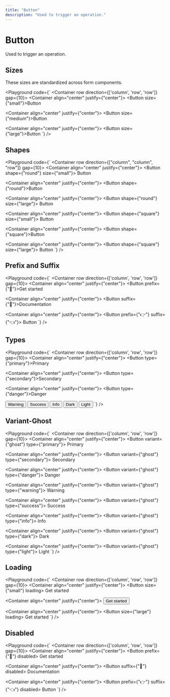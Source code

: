 ```yaml
---
title: "Button"
description: "Used to trigger an operation."
---
```



# Button

Used to trigger an operation.

## Sizes

These sizes are standardized across form components.

<Playground
  code={`
<Container row direction={['column', 'row', 'row']} gap={10}>
  <Container align="center" justify={"center"}>
    <Button size={"small"}>Button</Button>
  </Container>

  <Container align="center" justify={"center"}>
    <Button size={"medium"}>Button</Button>
  </Container>

  <Container align="center" justify={"center"}>
    <Button size={"large"}>Button</Button>
  </Container>
</Container>
`}
/>

## Shapes

<Playground
  code={`
<Container row direction={["column", "column", "row"]} gap={10}>
  <Container align="center" justify={"center"}>
    <Button shape={"round"} size={"small"}>
      Button
    </Button>
  </Container>

  <Container align="center" justify={"center"}>
    <Button shape={"round"}>Button</Button>
  </Container>

  <Container align="center" justify={"center"}>
    <Button shape={"round"} size={"large"}>
      Button
    </Button>
  </Container>

  <Container align="center" justify={"center"}>
    <Button shape={"square"} size={"small"}>
      Button
    </Button>
  </Container>

  <Container align="center" justify={"center"}>
    <Button shape={"square"}>Button</Button>
  </Container>
  
  <Container align="center" justify={"center"}>
    <Button shape={"square"} size={"large"}>
      Button
    </Button>
  </Container>
</Container>
`}
/>

## Prefix and Suffix

<Playground
  code={`
<Container row direction={['column', 'row', 'row']} gap={10}>
  <Container align="center" justify={"center"}>
    <Button prefix={"👋"}>Get started</Button>
  </Container>

  <Container align="center" justify={"center"}>
    <Button suffix={"🥸"}>Documentation</Button>
  </Container>

  <Container align="center" justify={"center"}>
    <Button prefix={"👉"} suffix={"👈"}>
      Button
    </Button>
  </Container>
</Container>
`}
/>
## Types

<Playground
  code={`
<Container row direction={['column', 'row', 'row']} gap={10}>
  <Container align="center" justify={"center"}>
    <Button type={"primary"}>Primary</Button>
  </Container>

  <Container align="center" justify={"center"}>
    <Button type={"secondary"}>Secondary</Button>
  </Container>

  <Container align="center" justify={"center"}>
    <Button type={"danger"}>Danger</Button>
  </Container>
  
  <Container>
    <Button type={"warning"}>Warning</Button>
  </Container>
  
  <Container>
    <Button type={"success"}>Success</Button>
  </Container>
  
  <Container>
    <Button type={"info"}>Info</Button>
  </Container>
  
  <Container>
    <Button type={"dark"}>Dark</Button>
  </Container>
  
  <Container>
    <Button type={"light"}>Light</Button>
  </Container>
</Container>
`}
/>

## Variant-Ghost

<Playground
  code={`
<Container row direction={['column', 'row', 'row']} gap={10}>
  <Container align="center" justify={"center"}>
    <Button variant={"ghost"} type={"primary"}>
      Primary
    </Button>
  </Container>

  <Container align="center" justify={"center"}>
    <Button variant={"ghost"} type={"secondary"}>
      Secondary
    </Button>
  </Container>

  <Container align="center" justify={"center"}>
    <Button variant={"ghost"} type={"danger"}>
      Danger
    </Button>
  </Container>
  
  <Container align="center" justify={"center"}>
    <Button variant={"ghost"} type={"warning"}>
      Warning
    </Button>
  </Container>
  
  <Container align="center" justify={"center"}>
    <Button variant={"ghost"} type={"success"}>
      Success
    </Button>
  </Container>
  
  <Container align="center" justify={"center"}>
    <Button variant={"ghost"} type={"info"}>
      Info
    </Button>
  </Container>
  
  <Container align="center" justify={"center"}>
    <Button variant={"ghost"} type={"dark"}>
      Dark
    </Button>
  </Container>
  
  <Container align="center" justify={"center"}>
    <Button variant={"ghost"} type={"light"}>
      Light
    </Button>
  </Container>
</Container>
`}
/>

## Loading



<Playground
  code={`
<Container row direction={['column', 'row', 'row']} gap={10}>
  <Container align="center" justify={"center"}>
    <Button size={"small"} loading>
      Get started
    </Button>
  </Container>

  <Container align="center" justify={"center"}>
    <Button loading>Get started</Button>
  </Container>

  <Container align="center" justify={"center"}>
    <Button size={"large"} loading>
      Get started
    </Button>
  </Container>
</Container>
`}
/>

## Disabled


<Playground
  code={`
<Container row direction={['column', 'row', 'row']} gap={10}>
  <Container align="center" justify={"center"}>
    <Button prefix={"👋"} disabled>
      Get started
    </Button>
  </Container>

  <Container align="center" justify={"center"}>
    <Button suffix={"🥸"} disabled>
      Documentation
    </Button>
  </Container>

  <Container align="center" justify={"center"}>
    <Button prefix={"👉"} suffix={"👈"} disabled>
      Button
    </Button>
  </Container>
</Container>
`}
/>
